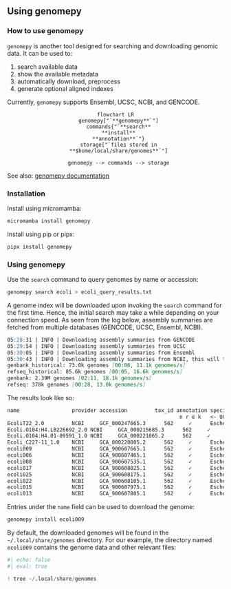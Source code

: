 ## Using genomepy

### How to use genomepy

`genomepy` is another tool designed for searching and downloading genomic data. It can be used to:

1. search available data
2. show the available metadata
3. automatically download, preprocess
4. generate optional aligned indexes

Currently, `genomepy` supports Ensembl, UCSC, NCBI, and GENCODE.

<center>

```mermaid
flowchart LR
  genomepy["`**genomepy**`"]
  commands{"`**search**
  **install**
  **annotation**`"}
  storage["`files stored in
  **$home/local/share/genomes**`"]
  
  genomepy --> commands --> storage
```

</center>

See also: [genomepy documentation](https://github.com/vanheeringen-lab/genomepy)

### Installation

Install using micromamba:
```bash
micromamba install genomepy
```

Install using pip or pipx:
```bash
pipx install genomepy
```

### Using genomepy

Use the `search` command to query genomes by name or accession:
```bash
genomepy search ecoli > ecoli_query_results.txt
```

A genome index will be downloaded upon invoking the `search` command for the first time. Hence, the initial search may take a while depending on your connection speed. As seen from the log below, assembly summaries are fetched from multiple databases (GENCODE, UCSC, Ensembl, NCBI).

```md
05:28:31 | INFO | Downloading assembly summaries from GENCODE
05:29:54 | INFO | Downloading assembly summaries from UCSC
05:30:05 | INFO | Downloading assembly summaries from Ensembl
05:30:43 | INFO | Downloading assembly summaries from NCBI, this will take a while...
genbank_historical: 73.0k genomes [00:06, 11.1k genomes/s]
refseq_historical: 85.6k genomes [00:05, 16.6k genomes/s]
genbank: 2.39M genomes [02:11, 18.1k genomes/s]
refseq: 378k genomes [00:28, 13.0k genomes/s] 
```

The results look like so:
```md
name                 provider accession         tax_id annotation species                                  other_info                              
                                                        n r e k   <- UCSC options (see help)                                                       
EcoliT22_2.0         NCBI     GCF_000247665.3      562     ✓      Escherichia coli O157:H43 str. T22       BAYGEN                                  
Ecoli.O104:H4.LB226692_2.0 NCBI     GCA_000215685.3      562     ✓      Escherichia coli O104:H4 str. LB226692   Life Technologies                       
Ecoli.O104:H4.01-09591_1.0 NCBI     GCA_000221065.2      562     ✓      Escherichia coli O104:H4 str. 01-09591   Life Technologies                       
Ecoli_C227-11_1.0    NCBI     GCA_000220805.2      562     ✓      Escherichia coli O104:H4 str. C227-11    PacBio                                  
ecoli009             NCBI     GCA_900607665.1      562     ✓      Escherichia coli                         BIOZENTRUM, UNIVERSITY OF BASEL         
ecoli006             NCBI     GCA_900607465.1      562     ✓      Escherichia coli                         BIOZENTRUM, UNIVERSITY OF BASEL         
ecoli008             NCBI     GCA_900607535.1      562     ✓      Escherichia coli                         BIOZENTRUM, UNIVERSITY OF BASEL         
ecoli017             NCBI     GCA_900608025.1      562     ✓      Escherichia coli                         BIOZENTRUM, UNIVERSITY OF BASEL         
ecoli025             NCBI     GCA_900608175.1      562     ✓      Escherichia coli                         BIOZENTRUM, UNIVERSITY OF BASEL         
ecoli022             NCBI     GCA_900608105.1      562     ✓      Escherichia coli                         BIOZENTRUM, UNIVERSITY OF BASEL         
ecoli015             NCBI     GCA_900607975.1      562     ✓      Escherichia coli                         BIOZENTRUM, UNIVERSITY OF BASEL         
ecoli013             NCBI     GCA_900607805.1      562     ✓      Escherichia coli                         BIOZENTRUM, UNIVERSITY OF BASEL       
```

Entries under the `name` field can be used to download the genome:
```bash
genomepy install ecoli009
```

By default, the downloaded genomes will be found in the `~/.local/share/genomes` directory. For our example, the directory named `ecoli009` contains the genome data and other relevant files:

```python
#| echo: false
#| eval: true

! tree ~/.local/share/genomes
```
